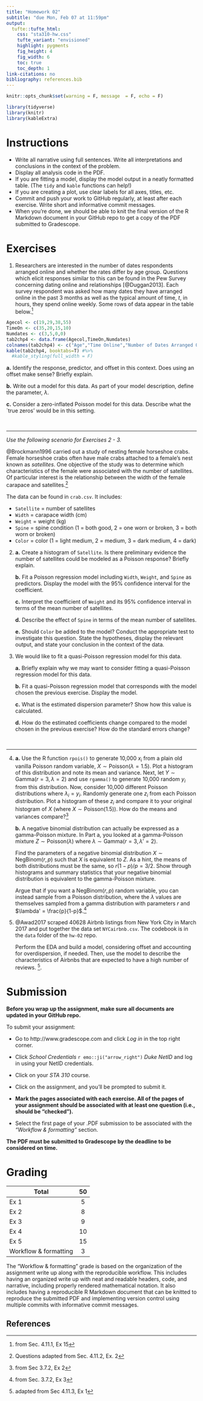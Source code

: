 ```yaml
---
title: "Homework 02"
subtitle: "due Mon, Feb 07 at 11:59pm"
output: 
  tufte::tufte_html:
    css: "sta310-hw.css"
    tufte_variant: "envisioned"
    highlight: pygments
    fig_height: 4
    fig_width: 6
    toc: true
    toc_depth: 1
link-citations: no
bibliography: references.bib
---
```


```r
knitr::opts_chunk$set(warning = F, message  = F, echo = F)
```

```r
library(tidyverse)
library(knitr)
library(kableExtra)
```

# Instructions 

- Write all narrative using full sentences. Write all interpretations and conclusions in the context of the problem.
- Display all analysis code in the PDF. 
- If you are fitting a model, display the model output in a neatly formatted table. (The `tidy` and `kable` functions can help!) 
- If you are creating a plot, use clear labels for all axes, titles, etc. 
- Commit and push your work to GitHub regularly, at least after each exercise. Write short and informative commit messages.
- When you're done, we should be able to knit the final version of the R Markdown document in your GitHub repo to get a copy of the PDF submitted to Gradescope. 


# Exercises


1. Researchers are interested in the number of dates respondents arranged online and whether the rates differ by age group. Questions which elicit responses similar to this can be found in the Pew Survey concerning dating online and relationships [@Duggan2013]. Each survey respondent was asked how many dates they have arranged online in the past 3 months as well as the typical amount of time, $t$, in hours, they spend online weekly. Some rows of data appear in the table below.^[from Sec. 4.11.1, Ex 15] 

```r
Agecol <- c(19,29,38,55)
TimeOn <- c(35,20,15,10)
Numdates <- c(3,5,0,0)
tab2chp4 <- data.frame(Agecol,TimeOn,Numdates)
colnames(tab2chp4) <- c("Age","Time Online","Number of Dates Arranged Online")
kable(tab2chp4, booktabs=T) #%>%
  #kable_styling(full_width = F)
```

	
  **a.** Identify the response, predictor, and offset in this context. Does using an offset make sense? Briefly explain.
    
  **b.** Write out a model for this data. As part of your model description, define the parameter, $\lambda$.
    
  **c.** Consider a zero-inflated Poisson model for this data. Describe what the `true zeros' would be in this setting.

<br> 

<hr>

*Use the following scenario for Exercises 2 - 3.*

@Brockmann1996 carried out a study of nesting female horseshoe crabs. Female horseshoe crabs often have male crabs attached to a female's nest known as *satellites*. One objective of the study was to determine which characteristics of the female were associated with the number of satellites. Of particular interest is the relationship between the width of the female carapace and satellites.^[Questions adapted from Sec. 4.11.2, Ex. 2]

  The data can be found in `crab.csv`. It includes:

  - `Satellite` = number of satellites
  - `Width` = carapace width (cm)
  - `Weight` = weight (kg)
  - `Spine` = spine condition (1 = both good, 2 = one worn or broken, 3 = both worn or broken)
  - `Color` = color (1 = light medium, 2 = medium, 3 = dark medium, 4 = dark) 
    
2.  **a.** Create a histogram of `Satellite`.  Is there preliminary evidence the number of satellites could be modeled as a Poisson response? Briefly explain. 
      
    **b.** Fit a Poisson regression model including `Width`, `Weight`, and `Spine` as predictors.  Display the model with the 95% confidence interval for the coefficient.
    
    **c.** Interpret the coefficient of `Weight` and its 95% confidence interval in terms of the mean number of satellites.
    
    **d.** Describe the effect of `Spine` in terms of the mean number of satellites. 
    
    **e.** Should `Color` be added to the model? Conduct the appropriate test to investigate this question. State the hypotheses, display the relevant output, and state your conclusion in the context of the data. 
    
3. We would like to fit a quasi-Poisson regression model for this data. 
    
    **a.** Briefly explain why we may want to consider fitting a quasi-Poisson regression model for this data. 
    
    **b.** Fit a quasi-Poisson regression model that corresponds with the model chosen the previous exercise. Display the model. 
    
    **c.** What is the estimated dispersion parameter? Show how this value is calculated. 
    
    **d.** How do the estimated coefficients change compared to the model chosen in the previous exercise? How do the standard errors change? 
    
<br> 

<hr>
    
4. **a.** Use the R function `rpois()` to generate 10,000 $x_i$ from a plain old vanilla Poisson random variable, $X \sim \textrm{Poisson}(\lambda=1.5)$. Plot a histogram of this distribution and note its mean and variance. Next, let  $Y \sim \textrm{Gamma}(r = 3, \lambda = 2)$ and use `rgamma()` to generate 10,000 random $y_i$ from this distribution. Now, consider 10,000 different Poisson distributions where $\lambda_i = y_i$. Randomly generate one $z_i$ from each Poisson distribution. Plot a histogram of these $z_i$ and compare it to your original histogram of $X$ (where $X \sim \textrm{Poisson}(1.5)$). How do the means and variances compare?^[from Sec 3.7.2, Ex 2]


    **b.** A negative binomial distribution can actually be expressed as a gamma-Poisson mixture. In Part a, you looked at a gamma-Poisson mixture $Z \sim \textrm{Poisson}(\lambda)$ where $\lambda \sim \textrm{Gamma}(r = 3, \lambda' = 2)$.

    Find the parameters of a negative binomial distribution $X \sim \textrm{NegBinom}(r, p)$ such that $X$ is equivalent to $Z$. As a hint, the means of both distributions must be the same, so $r(1-p)/p = 3/2$.  Show through histograms and summary statistics that your negative binomial distribution is equivalent to the gamma-Poisson mixture. 
    
    Argue that if you want a $\textrm{NegBinom}(r, p)$ random variable, you can instead sample from a Poisson distribution, where the $\lambda$ values are themselves sampled from a gamma distribution with parameters $r$ and $\lambda' = \frac{p}{1-p}$.^[from Sec. 3.7.2, Ex 3]

6. @Awad2017 scraped 40628 Airbnb listings from New York City in March 2017 and put together the data set `NYCairbnb.csv`.  The codebook is in the `data` folder of the `hw-02` repo. 

    Perform the EDA and build a model, considering offset and accounting for overdispersion, if needed. Then, use the model to describe the characteristics of Airbnbs that are expected to have a high number of reviews. ^[adapted from Sec 4.11.3, Ex 1]. 
   
# Submission

**Before you wrap up the assignment, make sure all documents are updated in your GitHub repo.**

To submit your assignment: 

- Go to http://www.gradescope.com and click *Log in* in the top right corner. 

- Click *School Credentials* `r emo::ji("arrow_right")` *Duke NetID* and log in using your NetID credentials.

- Click on your *STA 310* course. 

- Click on the assignment, and you'll be prompted to submit it.

- **Mark the pages associated with each exercise. All of the pages of your assignment should be associated with at least one question (i.e., should be "checked"). **

- Select the first page of your .PDF submission to be associated with the *"Workflow & formatting"* section.

**The PDF must be submitted to Gradescope by the deadline to be considered on time.**


# Grading

| **Total** | **50** |
|-------------------------------------------------------------|:--:|
| Ex 1 | 5 |
| Ex 2 | 8 |
| Ex 3 | 9|
| Ex 4 | 10 | 
| Ex 5 | 15 |
| Workflow & formatting | 3|

The "Workflow & formatting" grade is based on the organization of the assignment write up along with the reproducible workflow. This includes having an organized write up with neat and readable headers, code, and narrative, including properly rendered mathematical notation. It also includes having a reproducible R Markdown document that can be knitted to reproduce the submitted PDF and implementing version control using multiple commits with informative commit messages.



## References
